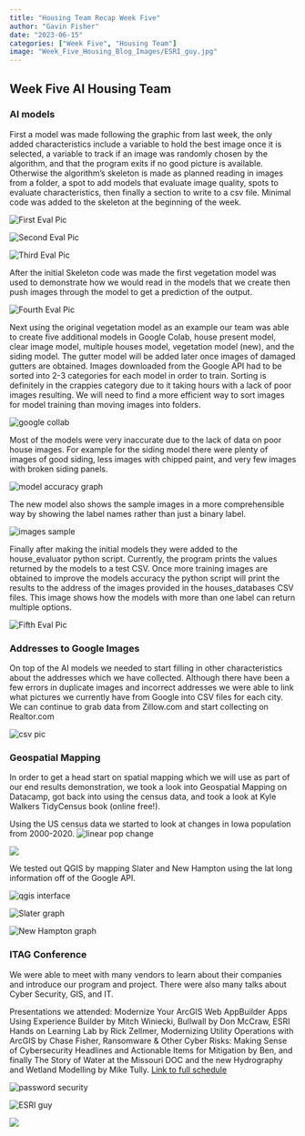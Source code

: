 ```yaml
---
title: "Housing Team Recap Week Five"
author: "Gavin Fisher"
date: "2023-06-15"
categories: ["Week Five", "Housing Team"]
image: "Week_Five_Housing_Blog_Images/ESRI_guy.jpg"
---
```


## Week Five AI Housing Team

### AI models

First a model was made following the graphic from last week, the only added characteristics include a variable to hold the best image once it is selected, a variable to track if an image was randomly chosen by the algorithm, and that the program exits if no good picture is available. Otherwise the algorithm's skeleton is made as planned reading in images from a folder, a spot to add models that evaluate image quality, spots to evaluate characteristics, then finally a section to write to a csv file. Minimal code was added to the skeleton at the beginning of the week.

![](Week_Five_Housing_Blog_Images/eval_skel1.png "First Eval Pic")

![](Week_Five_Housing_Blog_Images/eval_skel2.png "Second Eval Pic")

![](Week_Five_Housing_Blog_Images/eval_skel3.png "Third Eval Pic")

After the initial Skeleton code was made the first vegetation model was used to demonstrate how we would read in the models that we create then push images through the model to get a prediction of the output.

![](Week_Five_Housing_Blog_Images/eval_skel4.png "Fourth Eval Pic")

Next using the original vegetation model as an example our team was able to create five additional models in Google Colab, house present model, clear image model, multiple houses model, vegetation model (new), and the siding model. The gutter model will be added later once images of damaged gutters are obtained. Images downloaded from the Google API had to be sorted into 2-3 categories for each model in order to train. Sorting is definitely in the crappies category due to it taking hours with a lack of poor images resulting. We will need to find a more efficient way to sort images for model training than moving images into folders.

![](Week_Five_Housing_Blog_Images/sorting_pics.png "google collab")

Most of the models were very inaccurate due to the lack of data on poor house images. For example for the siding model there were plenty of images of good siding, less images with chipped paint, and very few images with broken siding panels.

![](Week_Five_Housing_Blog_Images/model_accuracy.png "model accuracy graph")

The new model also shows the sample images in a more comprehensible way by showing the label names rather than just a binary label.

![](Week_Five_Housing_Blog_Images/image_sample.png "images sample")

Finally after making the initial models they were added to the house_evaluator python script. Currently, the program prints the values returned by the models to a test CSV. Once more training images are obtained to improve the models accuracy the python script will print the results to the address of the images provided in the houses_databases CSV files. This image shows how the models with more than one label can return multiple options.

![](Week_Five_Housing_Blog_Images/eval_skel5.png "Fifth Eval Pic")

### Addresses to Google Images

On top of the AI models we needed to start filling in other characteristics about the addresses which we have collected. Although there have been a few errors in duplicate images and incorrect addresses we were able to link what pictures we currently have from Google into CSV files for each city. We can continue to grab data from Zillow.com and start collecting on Realtor.com

![](Week_Five_Housing_Blog_Images/pic_to_address.png "csv pic")

### Geospatial Mapping

In order to get a head start on spatial mapping which we will use as part of our end results demonstration, we took a look into Geospatial Mapping on Datacamp, got back into using the census data, and took a look at Kyle Walkers TidyCensus book (online free!).

Using the US census data we started to look at changes in Iowa population from 2000-2020. ![](Week_Five_Housing_Blog_Images/pop_change.png "linear pop change")

![](Week_Five_Housing_Blog_Images/pop_change_bar.png)

We tested out QGIS by mapping Slater and New Hampton using the lat long information off of the Google API.

![](Week_Five_Housing_Blog_Images/qgis.png "qgis interface")

![](Week_Five_Housing_Blog_Images/dots.png "Slater graph")

![](Week_Five_Housing_Blog_Images/more_dots.png "New Hampton graph")

### ITAG Conference

We were able to meet with many vendors to learn about their companies and introduce our program and project. There were also many talks about Cyber Security, GIS, and IT.

Presentations we attended: Modernize Your ArcGIS Web AppBuilder Apps Using Experience Builder by Mitch Winiecki, Bullwall by Don McCraw, ESRI Hands on Learning Lab by Rick Zellmer, Modernizing Utility Operations with ArcGIS by Chase Fisher, Ransomware & Other Cyber Risks: Making Sense of Cybersecurity Headlines and Actionable Items for Mitigation by Ben, and finally The Story of Water at the Missouri DOC and the new Hydrography and Wetland Modelling by Mike Tully. [Link to full schedule](https://iowacountiesit.org/itag-conference/schedule/thursday/#rdv-calendar)

![](Week_Five_Housing_Blog_Images/password.jpeg "password security")

![](Week_Five_Housing_Blog_Images/ESRI_guy.jpg "ESRI guy")

![](Week_Five_Housing_Blog_Images/veeam.png)
